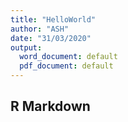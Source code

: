 ---
title: "HelloWorld"
author: "ASH"
date: "31/03/2020"
output:
  word_document: default
  pdf_document: default
---


## R Markdown
